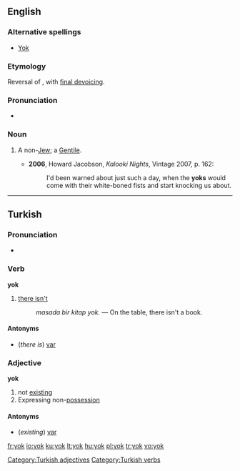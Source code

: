 ==English==

===Alternative spellings===
* [[Yok]]

===Etymology===
Reversal of {{term|goy}}, with [[w:final devoicing|final devoicing]].

===Pronunciation===
* {{IPA|/jɒk/}}

===Noun===
{{en-noun}}

# {{pejorative}} A non-[[Jew]]; a [[Gentile]].
#* '''2006''', Howard Jacobson, ''Kalooki Nights'', Vintage 2007, p. 162:
#*: I'd been warned about just such a day, when the '''yoks''' would come with their white-boned fists and start knocking us about.

----

==Turkish==

===Pronunciation===
* {{IPA|/jok/|lang=tr}}

===Verb===
'''yok'''

# [[there isn't]]
#: ''masada bir kitap yok.'' — On the table, there isn't a book.

====Antonyms====
* (''there is'') [[var#Turkish|var]]

===Adjective===
'''yok'''

# not [[existing]]
# Expressing non-[[possession]]

====Antonyms====
* (''existing'') [[var#Turkish|var]]

[[Category:Turkish adjectives]]
[[Category:Turkish verbs]]

[[fr:yok]]
[[io:yok]]
[[ku:yok]]
[[lt:yok]]
[[hu:yok]]
[[pl:yok]]
[[tr:yok]]
[[vo:yok]]